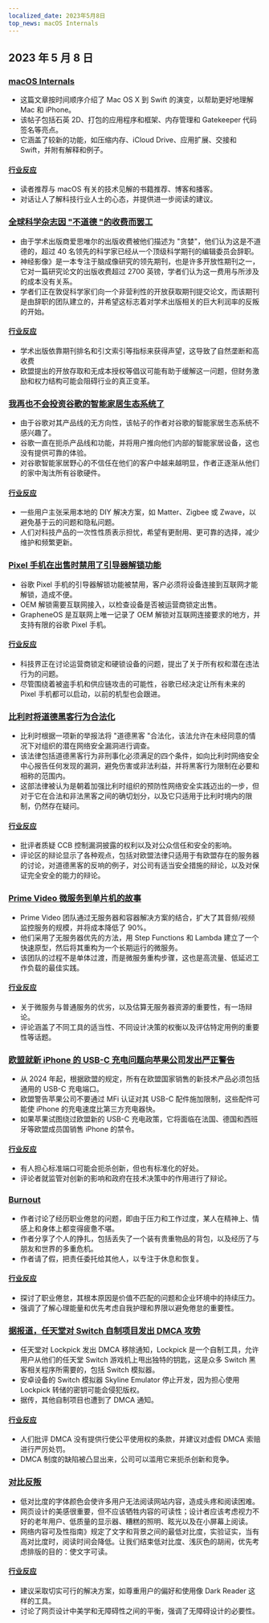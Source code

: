 ```yaml
---
localized_date: 2023年5月8日
top_news: macOS Internals
---
```


## 2023 年 5 月 8 日

### [macOS Internals](https://gist.github.com/kconner/cff08fe3e0bb857ea33b47d965b3e19f)

- 这篇文章按时间顺序介绍了 Mac OS X 到 Swift 的演变，以帮助更好地理解 Mac 和 iPhone。
- 该帖子包括石英 2D、打包的应用程序和框架、内存管理和 Gatekeeper 代码签名等亮点。
- 它涵盖了较新的功能，如压缩内存、iCloud Drive、应用扩展、交接和 Swift，并附有解释和例子。

#### [行业反应](http://news.ycombinator.com/item?id=35847715)

- 读者推荐与 macOS 有关的技术见解的书籍推荐、博客和播客。
- 对话让人了解科技行业人士的心态，并提供进一步阅读的建议。

### [全球科学杂志因 "不道德 "的收费而罢工](https://www.theguardian.com/science/2023/may/07/too-greedy-mass-walkout-at-global-science-journal-over-unethical-fees)

- 由于学术出版商爱思唯尔的出版收费被他们描述为 "贪婪"，他们认为这是不道德的，超过 40 名领先的科学家已经从一个顶级科学期刊的编辑委员会辞职。
- 神经影像》是一本专注于脑成像研究的领先期刊，也是许多开放性期刊之一，它对一篇研究论文的出版收费超过 2700 英镑，学者们认为这一费用与所涉及的成本没有关系。
- 学者们正在敦促科学家们向一个非营利性的开放获取期刊提交论文，而该期刊是由辞职的团队建立的，并希望这标志着对学术出版相关的巨大利润率的反叛的开始。

#### [行业反应](http://news.ycombinator.com/item?id=35848894)

- 学术出版依靠期刊排名和引文索引等指标来获得声望，这导致了自然垄断和高收费
- 欧盟提出的开放存取和无成本授权等倡议可能有助于缓解这一问题，但财务激励和权力结构可能会阻碍行业的真正变革。

### [我再也不会投资谷歌的智能家居生态系统了](https://www.androidauthority.com/google-smart-home-3319869/)

- 由于谷歌对其产品线的无方向性，该帖子的作者对谷歌的智能家居生态系统不感兴趣了。
- 谷歌一直在扼杀产品线和功能，并将用户推向他们内部的智能家居设备，这也没有提供可靠的体验。
- 对谷歌智能家居野心的不信任在他们的客户中越来越明显，作者正逐渐从他们的家中淘汰所有谷歌硬件。

#### [行业反应](http://news.ycombinator.com/item?id=35849060)

- 一些用户主张采用本地的 DIY 解决方案，如 Matter、Zigbee 或 Zwave，以避免基于云的问题和隐私问题。
- 人们对科技产品的一次性性质表示担忧，希望有更耐用、更可靠的选择，减少维护和频繁更新。

### [Pixel 手机在出售时禁用了引导器解锁功能](https://www.fitzsim.org/blog/?p=545)

- 谷歌 Pixel 手机的引导器解锁功能被禁用，客户必须将设备连接到互联网才能解锁，造成不便。
- OEM 解锁需要互联网接入，以检查设备是否被运营商锁定出售。
- GrapheneOS 是互联网上唯一记录了 OEM 解锁对互联网连接要求的地方，并支持有限的谷歌 Pixel 手机。

#### [行业反应](http://news.ycombinator.com/item?id=35852192)

- 科技界正在讨论运营商锁定和硬锁设备的问题，提出了关于所有权和潜在违法行为的问题。
- 尽管围绕着被盗手机和供应链攻击的可能性，谷歌已经决定让所有未来的 Pixel 手机都可以启动，以前的机型也会跟进。

### [比利时将道德黑客行为合法化](https://www.law.kuleuven.be/citip/blog/belgium-legalises-ethical-hacking-a-threat-or-an-opportunity-for-cybersecurity/)

- 比利时根据一项新的举报法将 "道德黑客 "合法化，该法允许在未经同意的情况下对组织的潜在网络安全漏洞进行调查。
- 该法律包括道德黑客行为非刑事化必须满足的四个条件，如向比利时网络安全中心报告任何发现的漏洞，避免伤害或非法利益，并将黑客行为限制在必要和相称的范围内。
- 这部法律被认为是朝着加强比利时组织的预防性网络安全实践迈出的一步，但对于它在合法和非法黑客之间的确切划分，以及它只适用于比利时境内的限制，仍然存在疑问。

#### [行业反应](http://news.ycombinator.com/item?id=35847860)

- 批评者质疑 CCB 控制漏洞披露的权利以及对公众信任和安全的影响。
- 评论区的辩论显示了各种观点，包括对欧盟法律只适用于有欧盟存在的服务器的讨论，对道德黑客的反响的例子，对公司有适当安全措施的辩论，以及对保证完全安全的能力的辩论。

### [Prime Video 微服务到单片机的故事](https://adrianco.medium.com/so-many-bad-takes-what-is-there-to-learn-from-the-prime-video-microservices-to-monolith-story-4bd0970423d4)

- Prime Video 团队通过无服务器和容器解决方案的结合，扩大了其音频/视频监控服务的规模，并将成本降低了 90%。
- 他们采用了无服务器优先的方法，用 Step Functions 和 Lambda 建立了一个快速原型，然后将其重构为一个长期运行的微服务。
- 该团队的过程不是单体过渡，而是微服务重构步骤，这也是高流量、低延迟工作负载的最佳实践。

#### [行业反应](http://news.ycombinator.com/item?id=35853148)

- 关于微服务与普通服务的优劣，以及估算无服务器资源的重要性，有一场辩论。
- 评论涵盖了不同工具的适当性、不同设计决策的权衡以及评估特定用例的重要性等话题。

### [欧盟就新 iPhone 的 USB-C 充电问题向苹果公司发出严正警告](https://www.techradar.com/news/apple-may-not-restrict-usb-c-charging-on-new-iphones-after-all)

- 从 2024 年起，根据欧盟的规定，所有在欧盟国家销售的新技术产品必须包括通用的 USB-C 充电端口。
- 欧盟警告苹果公司不要通过 MFi 认证对其 USB-C 配件施加限制，这些配件可能使 iPhone 的充电速度比第三方充电器快。
- 如果苹果试图绕过欧盟新的 USB-C 充电政策，它将面临在法国、德国和西班牙等欧盟成员国销售 iPhone 的禁令。

#### [行业反应](http://news.ycombinator.com/item?id=35849043)

- 有人担心标准端口可能会扼杀创新，但也有标准化的好处。
- 评论者就监管对创新的影响和政府在技术决策中的作用进行了辩论。

### [Burnout](https://drewdevault.com/2023/05/01/2023-05-01-Burnout.html)

- 作者讨论了经历职业倦怠的问题，即由于压力和工作过度，某人在精神上、情感上和身体上都变得疲惫不堪。
- 作者分享了个人的挣扎，包括丢失了一个装有贵重物品的背包，以及经历了与朋友和世界的多重危机。
- 作者请了假，把责任委托给其他人，以专注于休息和恢复。

#### [行业反应](http://news.ycombinator.com/item?id=35849384)

- 探讨了职业倦怠，其根本原因是价值不匹配的问题和企业环境中的持续压力。
- 强调了了解心理能量和优先考虑自我护理和界限以避免倦怠的重要性。

### [据报道，任天堂对 Switch 自制项目发出 DMCA 攻势](https://gbatemp.net/threads/nintendo-reportedly-issues-dmca-takedown-for-switch-homebrew-projects-skyline-switch-emulator-development-ceased.632406/)

- 任天堂对 Lockpick 发出 DMCA 移除通知，Lockpick 是一个自制工具，允许用户从他们的任天堂 Switch 游戏机上甩出独特的钥匙，这是众多 Switch 黑客相关程序所需要的，包括 Switch 模拟器。
- 安卓设备的 Switch 模拟器 Skyline Emulator 停止开发，因为担心使用 Lockpick 转储的密钥可能会侵犯版权。
- 据传，其他自制项目也遭到了 DMCA 通知。

#### [行业反应](http://news.ycombinator.com/item?id=35846726)

- 人们批评 DMCA 没有提供行使公平使用权的条款，并建议对虚假 DMCA 索赔进行严厉处罚。
- DMCA 制度的缺陷被凸显出来，公司可以滥用它来扼杀创新和竞争。

### [对比反叛](https://contrastrebellion.com/)

- 低对比度的字体颜色会使许多用户无法阅读网站内容，造成头疼和阅读困难。
- 网页设计的美感很重要，但不应该牺牲内容的可读性；设计者应该考虑视力不好的老年用户、低质量的显示器、糟糕的照明、眩光以及在小屏幕上阅读。
- 网络内容可及性指南》规定了文字和背景之间的最低对比度，实验证实，当有高对比度时，阅读时间会降低。让我们结束低对比度、浅灰色的胡闹，优先考虑排版的目的：使文字可读。

#### [行业反应](http://news.ycombinator.com/item?id=35850044)

- 建议采取切实可行的解决方案，如尊重用户的偏好和使用像 Dark Reader 这样的工具。
- 讨论了网页设计中美学和无障碍性之间的平衡，强调了无障碍设计的必要性。
